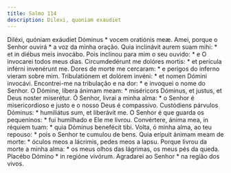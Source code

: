 ```yaml
---
title: Salmo 114
description: Dilexi, quoniam exaudiet
---
```


<div class="grid grid-cols-2 gap-5">
  <span class="text-justify">
    Diléxi, quóniam exáudiet Dóminus * vocem oratiónis meæ.
  </span>
  <span class="text-justify">
    Amei, porque o Senhor ouvirá * a voz da minha oração.
  </span>
  <span class="text-justify">
    Quia inclinávit aurem suam mihi: * et in diébus meis invocábo.
  </span>
  <span class="text-justify">
    Pois inclinou para mim o seu ouvido: * e O invocarei todos meus dias.
  </span>
  <span class="text-justify">
    Circumdedérunt me dolóres mortis: * et perícula inférni invenérunt me.
  </span>
  <span class="text-justify">
    Dores de morte me cercaram: * e perigos do inferno vieram sobre mim.
  </span>
  <span class="text-justify">
    Tribulatiónem et dolórem invéni: * et nomen Dómini invocávi.
  </span>
  <span class="text-justify">
    Encontrei-me na tribulação e na dor: * e invoquei o nome do Senhor.
  </span>
  <span class="text-justify">
    O Dómine, líbera ánimam meam: * miséricors Dóminus, et justus, et Deus
    noster miserétur.
  </span>
  <span class="text-justify">
    Ó Senhor, livrai a minha alma: * o Senhor é misericordioso e justo e o nosso
    Deus é compassivo.
  </span>
  <span class="text-justify">
    Custódiens párvulos Dóminus: * humiliátus sum, et liberávit me.
  </span>
  <span class="text-justify">
    O Senhor é que guarda os pequeninos: * fui humilhado e Ele me livrou.
  </span>
  <span class="text-justify">
    Convértere, ánima mea, in réquiem tuam: * quia Dóminus benefécit tibi.
  </span>
  <span class="text-justify">
    Volta, ó minha alma, ao teu repouso: * pois o Senhor te cumulou de bens.
  </span>
  <span class="text-justify">
    Quia erípuit ánimam meam de morte: * óculos meos a lácrimis, pedes meos a
    lapsu.
  </span>
  <span class="text-justify">
    Porque livrou da morte a minha alma: * os meus olhos das lágrimas, os meus
    pés da queda.
  </span>
  <span class="text-justify">Placébo Dómino * in regióne vivórum.</span>
  <span class="text-justify">Agradarei ao Senhor * na região dos vivos.</span>
</div>
